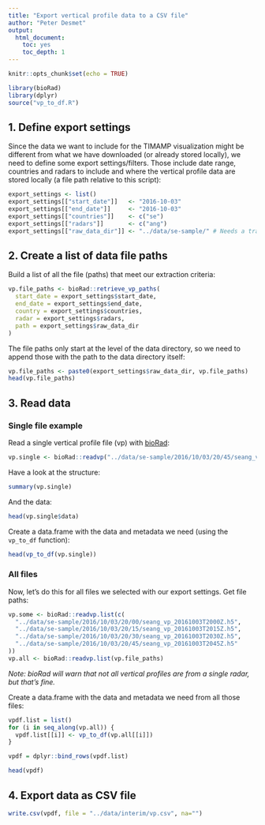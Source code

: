 ```yaml
---
title: "Export vertical profile data to a CSV file"
author: "Peter Desmet"
output:
  html_document:
    toc: yes
    toc_depth: 1
---
```


```r
knitr::opts_chunk$set(echo = TRUE)
```

```r
library(bioRad)
library(dplyr)
source("vp_to_df.R")
```

## 1. Define export settings

Since the data we want to include for the TIMAMP visualization might be different from what we have downloaded (or already stored locally), we need to define some export settings/filters. Those include date range, countries and radars to include and where the vertical profile data are stored locally (a file path relative to this script):

```r
export_settings <- list()
export_settings[["start_date"]]   <- "2016-10-03"
export_settings[["end_date"]]     <- "2016-10-03"
export_settings[["countries"]]    <- c("se")
export_settings[["radars"]]       <- c("ang")
export_settings[["raw_data_dir"]] <- "../data/se-sample/" # Needs a trailing slash!
```

## 2. Create a list of data file paths

Build a list of all the file (paths) that meet our extraction criteria:

```r
vp.file_paths <- bioRad::retrieve_vp_paths(
  start_date = export_settings$start_date,
  end_date = export_settings$end_date,
  country = export_settings$countries,
  radar = export_settings$radars,
  path = export_settings$raw_data_dir
)
```

The file paths only start at the level of the data directory, so we need to append those with the path to the data directory itself:

```r
vp.file_paths <- paste0(export_settings$raw_data_dir, vp.file_paths)
head(vp.file_paths)
```

## 3. Read data

### Single file example

Read a single vertical profile file (vp) with [bioRad](https://github.com/adokter/bioRad):

```r
vp.single <- bioRad::readvp("../data/se-sample/2016/10/03/20/45/seang_vp_20161003T2045Z.h5")
```

Have a look at the structure:

```r
summary(vp.single)
```

And the data:

```r
head(vp.single$data)
```

Create a data.frame with the data and metadata we need (using the `vp_to_df` function):

```r
head(vp_to_df(vp.single))
```

### All files

Now, let's do this for all files we selected with our export settings. Get file paths:

```r
vp.some <- bioRad::readvp.list(c(
  "../data/se-sample/2016/10/03/20/00/seang_vp_20161003T2000Z.h5",
  "../data/se-sample/2016/10/03/20/15/seang_vp_20161003T2015Z.h5",
  "../data/se-sample/2016/10/03/20/30/seang_vp_20161003T2030Z.h5",
  "../data/se-sample/2016/10/03/20/45/seang_vp_20161003T2045Z.h5"
))
vp.all <- bioRad::readvp.list(vp.file_paths)
```

_Note: bioRad will warn that not all vertical profiles are from a single radar, but that's fine._

Create a data.frame with the data and metadata we need from all those files:

```r
vpdf.list = list()
for (i in seq_along(vp.all)) {
  vpdf.list[[i]] <- vp_to_df(vp.all[[i]])
}

vpdf = dplyr::bind_rows(vpdf.list)
```

```r
head(vpdf)
```

## 4. Export data as CSV file

```r
write.csv(vpdf, file = "../data/interim/vp.csv", na="")
```
